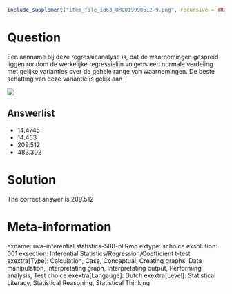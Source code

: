 ```r
include_supplement("item_file_id63_UMCU19990612-9.png", recursive = TRUE)
```
Question
========

Een aanname bij deze regressieanalyse is, dat de waarnemingen gespreid liggen rondom de werkelijke regressielijn volgens een normale verdeling met gelijke varianties over de gehele range van waarnemingen. De beste schatting van deze variantie is gelijk aan


![](item_file_id63_UMCU19990612-9.png)

Answerlist
----------
* 14.4745
* 14.453
* 209.512
* 483.302

Solution
========

The correct answer is  209.512

Meta-information
================
exname: uva-inferential statistics-508-nl.Rmd
extype: schoice
exsolution: 001
exsection: Inferential Statistics/Regression/Coefficient t-test
exextra[Type]: Calculation, Case, Conceptual, Creating graphs, Data manipulation, Interpretating graph, Interpretating output, Performing analysis, Test choice
exextra[Langauge]: Dutch
exextra[Level]: Statistical Literacy, Statistical Reasoning, Statistical Thinking
